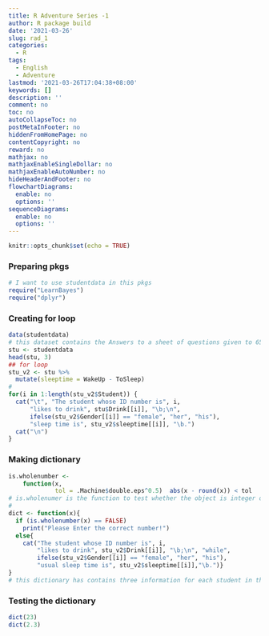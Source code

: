 ```yaml
---
title: R Adventure Series -1
author: R package build
date: '2021-03-26'
slug: rad_1
categories:
  - R
tags:
  - English
  - Adventure
lastmod: '2021-03-26T17:04:38+08:00'
keywords: []
description: ''
comment: no
toc: no
autoCollapseToc: no
postMetaInFooter: no
hiddenFromHomePage: no
contentCopyright: no
reward: no
mathjax: no
mathjaxEnableSingleDollar: no
mathjaxEnableAutoNumber: no
hideHeaderAndFooter: no
flowchartDiagrams:
  enable: no
  options: ''
sequenceDiagrams:
  enable: no
  options: ''
---
```


```r
knitr::opts_chunk$set(echo = TRUE)
```

### Preparing pkgs
```r
# I want to use studentdata in this pkgs
require("LearnBayes") 
require("dplyr")
```

### Creating for loop
```r
data(studentdata) 
# this dataset contains the Answers to a sheet of questions given to 657 students in introductory statistics classes, however, there are some missings I will show in the adventure series 2.
stu <- studentdata
head(stu, 3)
## for loop
stu_v2 <- stu %>%
  mutate(sleeptime = WakeUp - ToSleep)
#
for(i in 1:length(stu_v2$Student)) {
  cat("\t", "The student whose ID number is", i, 
      "likes to drink", stu$Drink[[i]], "\b;\n",
      ifelse(stu_v2$Gender[[i]] == "female", "her", "his"),
      "sleep time is", stu_v2$sleeptime[[i]], "\b.")
  cat("\n")
}
```

### Making dictionary
```r
is.wholenumber <-
    function(x, 
             tol = .Machine$double.eps^0.5)  abs(x - round(x)) < tol
# is.wholenumer is the function to test whether the object is integer or not. It can be found in the example of is.integer(), which is not use to test the integer. 
#
dict <- function(x){
  if (is.wholenumber(x) == FALSE) 
    print("Please Enter the correct number!")
  else{ 
    cat("The student whose ID number is", i,
        "likes to drink", stu_v2$Drink[[i]], "\b;\n", "while",
        ifelse(stu_v2$Gender[[i]] == "female", "her", "his"),
        "usual sleep time is", stu_v2$sleeptime[[i]],"\b.")}
}
# this dictionary has contains three information for each student in the studentdata, which are usual drink at supper time, sleeptime as well as gender.
```

### Testing the dictionary
```r
dict(23)
dict(2.3)
```


